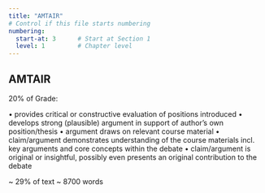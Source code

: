 ```yaml
---
title: "AMTAIR"
# Control if this file starts numbering
numbering:
  start-at: 3      # Start at Section 1
  level: 1         # Chapter level
---
```



## AMTAIR


20% of Grade:

• provides critical or constructive evaluation
of positions introduced
• develops strong (plausible) argument in
support of author’s own position/thesis
• argument draws on relevant course material
• claim/argument demonstrates
understanding of the course materials incl.
key arguments and core concepts within the
debate
• claim/argument is original or insightful,
possibly even presents an original contribution to the debate 

~ 29% of text ~ 8700 words

<!-- {{< embed Implementation.qmd >}} -->

<!-- {{< embed Results.qmd >}} -->



